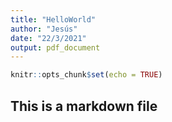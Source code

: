 ```yaml
---
title: "HelloWorld"
author: "Jesús"
date: "22/3/2021"
output: pdf_document
---
```


```r
knitr::opts_chunk$set(echo = TRUE)
```

## This is a markdown file